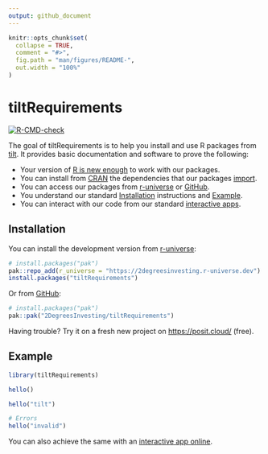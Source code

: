 ```yaml
---
output: github_document
---
```


<!-- README.md is generated from README.Rmd. Please edit that file -->

```r
knitr::opts_chunk$set(
  collapse = TRUE,
  comment = "#>",
  fig.path = "man/figures/README-",
  out.width = "100%"
)
```

# tiltRequirements

<!-- badges: start -->
[![R-CMD-check](https://github.com/2DegreesInvesting/tiltRequirements/actions/workflows/R-CMD-check.yaml/badge.svg)](https://github.com/2DegreesInvesting/tiltRequirements/actions/workflows/R-CMD-check.yaml)
<!-- badges: end -->

The goal of tiltRequirements is to help you install and use R packages from
[tilt](https://www.tiltsmes.org/). It provides basic documentation and software
to prove the following:

* Your version of [R is new
enough](https://github.com/search?q=repo%3A2DegreesInvesting%2FtiltRequirements++path%3ADESCRIPTION+%22R+%28%3E%22&type=code)
to work with our packages.
* You can install from [CRAN](https://cran.r-project.org/) the dependencies that
our packages
[import](https://github.com/search?q=repo%3A2DegreesInvesting%2FtiltRequirements++path%3ADESCRIPTION+%22Imports%3A%22&type=code).
* You can access our packages from [r-universe](https://r-universe.dev/) or
[GitHub](https://github.com/).
* You understand our standard [Installation] instructions and [Example].
* You can interact with our code from our standard [interactive
apps](https://tiltsmes.shinyapps.io/tiltrequirementsapp/).

## Installation

You can install the development version from
[r-universe](https://r-universe.dev/):

``` r
# install.packages("pak")
pak::repo_add(r_universe = "https://2degreesinvesting.r-universe.dev")
install.packages("tiltRequirements")
```

Or from [GitHub](https://github.com/):

``` r
# install.packages("pak")
pak::pak("2DegreesInvesting/tiltRequirements")
```

Having trouble? Try it on a fresh new project on <https://posit.cloud/>
(free).

## Example

```r
library(tiltRequirements)

hello()

hello("tilt")

# Errors
hello("invalid")
```

You can also achieve the same with an [interactive app
online](https://tiltsmes.shinyapps.io/tiltrequirementsapp/).

